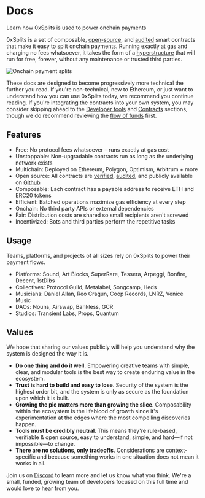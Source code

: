 # Docs

<div className="text-xl text-gray-500">
  Learn how 0xSplits is used to power onchain payments
</div>

0xSplits is a set of composable,
[open-source](https://etherscan.io/address/0x2ed6c4b5da6378c7897ac67ba9e43102feb694ee#code),
and
[audited](https://github.com/0xSplits/splits-contracts/blob/main/audit/0xSplits_A-1.pdf)
smart contracts that make it easy to split onchain payments. Running exactly at
gas and charging no fees whatsoever, it takes the form of a
[hyperstructure](https://jacob.energy/hyperstructures.html) that will run for
free, forever, without any maintenance or trusted third parties.

![Onchain payment splits](./img/index_flow.png)

These docs are designed to become progressively more technical the further you
read. If you're non-technical, new to Ethereum, or just want to understand how
you can use 0xSplits today, we recommend you continue reading. If you're
integrating the contracts into your own system, you may consider skipping ahead
to the [Developer tools](/sdk) and [Contracts](/core) sections, though we do
recommend reviewing the [flow of funds](/flow) first.

## Features

- Free: No protocol fees whatsoever – runs exactly at gas cost
- Unstoppable: Non-upgradable contracts run as long as the underlying network
  exists
- Multichain: Deployed on Ethereum, Polygon, Optimism, Arbitrum + more
- Open source: All contracts are
  [verified](https://etherscan.io/address/0x2ed6c4b5da6378c7897ac67ba9e43102feb694ee#code),
  [audited](https://github.com/0xSplits/splits-contracts/blob/main/audit/0xSplits_A-1.pdf),
  and publicly available on [Github](https://github.com/0xSplits)
- Composable: Each contract has a payable address to receive ETH and ERC20
  tokens
- Efficient: Batched operations maximize gas efficiency at every step
- Onchain: No third party APIs or external dependencies
- Fair: Distribution costs are shared so small recipients aren't screwed
- Incentivized: Bots and third parties perform the repetitive tasks

## Usage

Teams, platforms, and projects of all sizes rely on 0xSplits to power their
payment flows.

- Platforms: Sound, Art Blocks, SuperRare, Tessera, Arpeggi, Bonfire, Decent,
  1stDibs
- Collectives: Protocol Guild, Metalabel, Songcamp, Heds
- Musicians: Daniel Allan, Reo Cragun, Coop Records, LNRZ, Venice Music
- DAOs: Nouns, Airswap, Bankless, GCR
- Studios: Transient Labs, Props, Quantum

## Values

We hope that sharing our values publicly will help you understand why the system
is designed the way it is.

- **Do one thing and do it well**. Empowering creative teams with simple, clear,
  and modular tools is the best way to create enduring value in the ecosystem.
- **Trust is hard to build and easy to lose**. Security of the system is the
  highest order bit, and the system is only as secure as the foundation upon
  which it is built.
- **Growing the pie matters more than growing the slice**. Composability within
  the ecosystem is the lifeblood of growth since it's experimentation at the
  edges where the most compelling discoveries happen.
- **Tools must be credibly neutral**. This means they're rule-based, verifiable
  & open source, easy to understand, simple, and hard—if not impossible—to
  change.
- **There are no solutions, only tradeoffs**. Considerations are
  context-specific and because something works in one situation does not mean it
  works in all.

Join us on [Discord](https://chat.splits.org/) to learn more and let us know
what you think. We're a small, funded, growing team of developers focused on
this full time and would love to hear from you.
